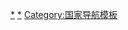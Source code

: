 <noinclude>
{{noteTA
|G1 = IT
}}
</noinclude>{{Navbox with collapsible groups
|name = 私人國家
|title = [[微国家]]
|state = {{{state|autocollapse}}}
|bodyclass = hlist

|group1 = 微国家
|state1 = uncollapsed
|list1 = {{Navbox |child
|group1 = 現存
|list1 =
* [[File:Flag of Saugeais.svg|22px]] [[索热共和国]]
* [[瓦依公國]]
* [[File:Flag of Sealand.svg|22px]] [[西兰公国]]
* [[File:Flag of the Principality of Seborga -v.svg|22px]] [[塞波加公国]]
* [[File:Kingdom of Colonia St John Flag.png|22px]] [[科洛尼亚圣约翰王国]]
* [[File:Flag of the Republic of Molossia.svg|22px]] [[莫洛西亞共和國]]
* {{flag|Atlantium}}
* {{nowrap|[[File:Unofficial Flag of Jamtland.svg|22px]] [[耶姆特兰共和国]]}}
* [[File:Flag of Tavolara.svg|22px]] [[塔沃拉臘王國]]
* [[File:Flag of Key West, Florida.svg|22px]] [[海螺共和國]]
* [[File:Flag of the Republic of Uzupis.gif|22px]] [[對岸共和國]]
* [[File:Flag of the Kingdom of Talossa.svg|22px]] [[塔罗萨王国]]
* [[File:Flag of Westarctica.png|22px]] [[西南極大公國]]
* {{nowrap|[[File:Flag of Christiania.svg|22px]] [[克里斯蒂安尼亞自由城]]}}
* [[File:Flag of Ladonia with contours.svg|22px]] [[莱顿尼亚]]
* [[File:Flag of the Kingdom of North Sudan.svg|22px]] [[北蘇丹王國]]
* [[File:Flag of Liberland.svg|22px]] [[利伯蘭自由共和國]]
* [[File:Flag of Enclava (simplified).png|22px]] [[恩克拉瓦王国]]
* [[File:DBWF Flag.svg|22px]] [[英屬西佛羅里達自治領]]
* [[庫格穆格爾共和國]]
* [[File:Flag of Bumbunga.svg|22px]] [[邦邦加省]]
* [[File:Sultanate of M'Simbati flag.svg|22px]] {{le|姆辛巴蒂苏丹国|Sultanate of M'Simbati}}
* [[File:Reunionfl.gif|22px]] {{le|留尼旺神聖帝國|Holy Empire of Reunion}}
* {{le|东港海事共和国|Maritime Republic of Eastport}}
* [[File:Naminara Cumhuriyeti Bayrağı.png|22px]] [[南怡島共和国]]
* [[File:Naval ensign of Russia.svg|22px]] [[罗曼诺夫帝國]]
* [[File:Flag of Sotian.jpg|22px]] [[小天王国 (私人國家)|小天王国]]
* [[台灣民政府]]

|group2 = 已滅亡
|list2 =
* [[File:Flag of the Kingdom of Redonda.svg|22px]] [[雷東達王國]]
* [[羅科爾|韦夫兰]]
* [[File:Royal Banner of Scotland.svg|22px]] [[馬爾堡公國]]
* [[File:Rose Island Flag.svg|22px]] [[玫瑰島共和國]]
* [[File:Flag of Morac-Songhrati-Meads.svg|22px]] [[莫拉克-松格拉蒂-米兹共和国]]
* [[File:Flag of the Kingdom of Humanity.svg|22px]] [[人道王国]]
* [[自由地]]
* [[中太眾人勸歸國]]
* [[File:Gay Pride Flag.svg|22px]] [[珊瑚海群島同性戀王國]]
* [[File:Hutt River Flag.svg|22px]] [[赫特河公国]]
* [[世界至高王廷]]
* [[File:Flag of Sedang.svg|22px]] [[色當王國]]
}}

|group2 = 網絡國家
|state2 = uncollapsed
|list2 = {{Navbox |child
|group1 = 运作中
|list1 =

* {{flagicon|Manchukuo}} [[滿洲國政府 (網絡國家)|滿洲國政府]]
* [[File:Elgaland-Vargaland flag.png|22px]] [[埃爾加蘭-瓦爾加蘭王國]]
* [[File:Flag of Aerica.svg|22px]] [[亞利加帝國]]
* [[File:Flag of Other World Kingdom.gif|22px]] [[另一个世界王国]]
* [[File:Flag of Lovely.svg|22px]] [[可爱地王国]]
* [[File:新中国联邦国旗.svg|22px]] [[新中国联邦]]
* [[阿斯伽迪亞太空王国]]
* [[File:Flag of Celestia.svg|22px]] [[塞莱斯蒂亚太空国]]
* [[File:Flag of the Lagoan Isles.svg|22px]] [[勒戈恩群岛大公国]]
* [[File:Sunda Empire Flag Vector.svg|22px]] [[巽他帝國]]

|group2 = 停止运作
|list2 =
* [[西提王國]]
* [[File:Flag of Freedonia.svg|22px]] {{le|自由多尼雅公國|Principality of Freedonia}}
}}

|below =
* [[微国家列表]]
* [[私人國家旗幟列表|微國家旗幟列表]]
}}<noinclude>

[[Category:私人國家|*]]
[[Category:网络国家|*]]
[[Category:国家导航模板]]
</noinclude>